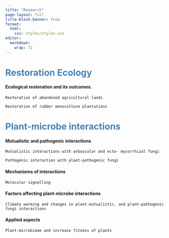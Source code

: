 ```yaml
---
title: "Research"
page-layout: full
title-block-banner: true
format: 
  html: 
    css: styles/styles.css
editor: 
  markdown: 
    wrap: 72
---
```


# Restoration Ecology {style="color: steelblue;"}

#### Ecological restoration and its outcomes.

```         
Restoration of abandoned agricultural lands

Restoration of rubber monoculture plantations
```

# Plant-microbe interactions {style="color: steelblue;"}

#### Mutualistic and pathogenic interactions

```         
Mutualistic interactions with arbuscular and ecto- mycorrhizal fungi

Pathogenic interaction with plant-pathogenic fungi
```

#### Mechanisms of interactions

```         
Molecular signalling
```

#### Factors affecting plant-microbe interactions

```         
Climate warming and changes in plant-mutualistic, and plant-pathogenic fungi interactions
```

#### Applied aspects

```         
Plant-microbiome and increase fitness of plants
```
